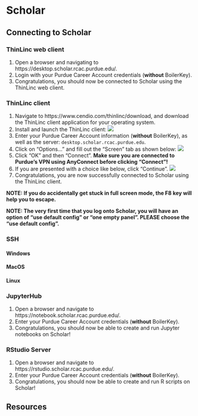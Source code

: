 # Scholar {#scholar}

## Connecting to Scholar {#connecting-to-scholar}

### ThinLinc web client {#connecting-with-thinlinc-webclient}

1. Open a browser and navigating to https://desktop.scholar.rcac.purdue.edu/.
2. Login with your Purdue Career Account credentials (**without** BoilerKey).
3. Congratulations, you should now be connected to Scholar using the ThinLinc web client.

### ThinLinc client {#connecting-with-thinlinc-client}

1. Navigate to https://www.cendio.com/thinlinc/download, and download the ThinLinc client application for your operating system. 
2. Install and launch the ThinLinc client:
![](images/thinlincclient.png)
3. Enter your Purdue Career Account information (**without** BoilerKey), as well as the server: `desktop.scholar.rcac.purdue.edu`.
4. Click on "Options..." and fill out the "Screen" tab as shown below:
![](images/thinlincoptions.png)
5. Click "OK" and then "Connect". **Make sure you are connected to Purdue's VPN using AnyConnect before clicking "Connect"!**
6. If you are presented with a choice like below, click "Continue".
![](images/thinlincquestion.png)
7. Congratulations, you are now successfully connected to Scholar using the ThinLinc client.

**NOTE: If you do accidentally get stuck in full screen mode, the F8 key will help you to escape.**

**NOTE: The very first time that you log onto Scholar, you will have an option of “use default config” or “one empty panel”. PLEASE choose the “use default config”.**

### SSH {#connecting-with-ssh}

#### Windows {#connecting-to-scholar-ssh-windows}

#### MacOS {#connecting-to-scholar-ssh-macos}

#### Linux {#connecting-to-scholar-ssh-linux}

### JupyterHub {#jupyterhub}

1. Open a browser and navigate to https://notebook.scholar.rcac.purdue.edu/.
2. Enter your Purdue Career Account credentials (**without** BoilerKey).
3. Congratulations, you should now be able to create and run Jupyter notebooks on Scholar!

### RStudio Server {#rstudio-server}

1. Open a browser and navigate to https://rstudio.scholar.rcac.purdue.edu/.
2. Enter your Purdue Career Account credentials (**without** BoilerKey).
3. Congratulations, you should now be able to create and run R scripts on Scholar!

## Resources {#scholar-resources}
